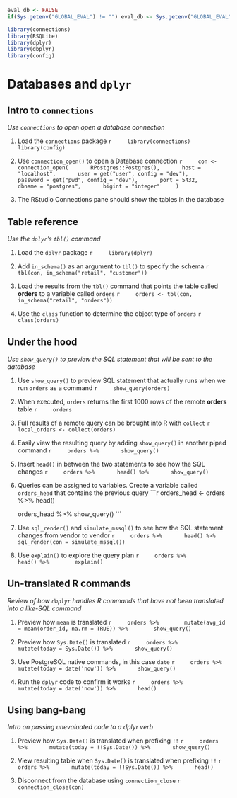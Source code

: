 ```r
eval_db <- FALSE
if(Sys.getenv("GLOBAL_EVAL") != "") eval_db <- Sys.getenv("GLOBAL_EVAL")
```

```r
library(connections)
library(RSQLite)
library(dplyr)
library(dbplyr)
library(config)
```

# Databases and `dplyr`

## Intro to `connections`
*Use `connections` to open open a database connection*

1. Load the `connections` package
    ```r
    library(connections)
    library(config)
    ```

2. Use `connection_open()` to open a Database connection
    ```r
    con <- connection_open(
      RPostgres::Postgres(),
      host =  "localhost",
      user = get("user", config = "dev"),
      password = get("pwd", config = "dev"),
      port = 5432,
      dbname = "postgres",
      bigint = "integer"
    )
    ```
    
3. The RStudio Connections pane should show the tables in the database

## Table reference
*Use the `dplyr`'s `tbl()` command*

1. Load the `dplyr` package
    ```r
    library(dplyr)
    ```

2. Add `in_schema()` as an argument to `tbl()` to specify the schema
    ```r
    tbl(con, in_schema("retail", "customer"))
    ```

3. Load the results from the `tbl()` command that points the table called **orders** to a variable called `orders` 
    ```r
    orders <- tbl(con, in_schema("retail", "orders"))
    ```
    
4. Use the `class` function to determine the object type of `orders`
    ```r
    class(orders)
    ```

## Under the hood 
*Use `show_query()` to preview the SQL statement that will be sent to the database*

1. Use `show_query()` to preview SQL statement that actually runs when we run `orders` as a command
    ```r
    show_query(orders)
    ```
    
2. When executed, `orders` returns the first 1000 rows of the remote **orders** table
    ```r
    orders
    ```

3. Full results of a remote query can be brought into R with `collect`
    ```r
    local_orders <- collect(orders)
    ```

4. Easily view the resulting query by adding `show_query()` in another piped command
    ```r
    orders %>%
      show_query()
    ```

5. Insert `head()` in between the two statements to see how the SQL changes
    ```r
    orders %>%
      head() %>%
      show_query()
    ```
    
6. Queries can be assigned to variables. Create a variable called `orders_head` that contains the previous query
    ```r
    orders_head <- orders %>% 
      head()
    
    orders_head %>% 
      show_query()
    ```

7. Use `sql_render()` and `simulate_mssql()` to see how the SQL statement changes from vendor to vendor
    ```r
    orders %>%
      head() %>%
      sql_render(con = simulate_mssql()) 
    ```

8. Use `explain()` to explore the query plan
    ```r
    orders %>% 
      head() %>% 
      explain()
    ```
    
## Un-translated R commands
*Review of how `dbplyr` handles R commands that have not been translated into a like-SQL command*

1. Preview how `mean` is translated
    ```r
    orders %>% 
      mutate(avg_id = mean(order_id, na.rm = TRUE)) %>% 
      show_query()
    ```

2. Preview how `Sys.Date()` is translated
    ```r
    orders %>%
      mutate(today = Sys.Date()) %>%
      show_query()
    ```

3. Use PostgreSQL native commands, in this case `date`
    ```r
    orders %>%
      mutate(today = date('now')) %>%
      show_query()
    ```

4. Run the `dplyr` code to confirm it works
    ```r
    orders %>%
      mutate(today = date('now')) %>%
      head()
    ```

## Using bang-bang
*Intro on passing unevaluated code to a dplyr verb*

1. Preview how `Sys.Date()` is translated when prefixing `!!`
    ```r
    orders %>%
      mutate(today = !!Sys.Date()) %>%
      show_query()
    ```

2. View resulting table when `Sys.Date()` is translated when prefixing `!!`
    ```r
    orders %>%
      mutate(today = !!Sys.Date()) %>%
      head()
    ```

3. Disconnect from the database using `connection_close`
    ```r
    connection_close(con)
    ```

